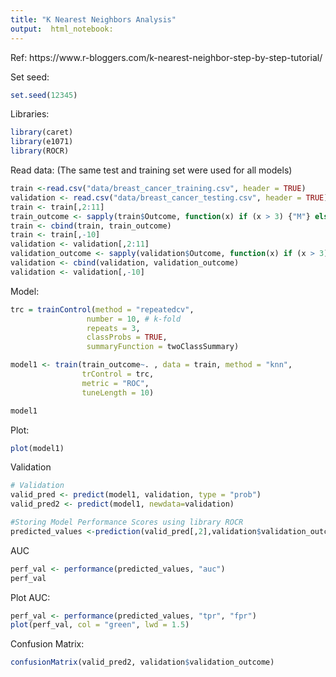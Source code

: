 ```yaml
---
title: "K Nearest Neighbors Analysis"
output:  html_notebook:
---
```


Ref: https://www.r-bloggers.com/k-nearest-neighbor-step-by-step-tutorial/

Set seed:
```r
set.seed(12345)
```

Libraries:
```r
library(caret)
library(e1071)
library(ROCR)
```

Read data: (The same test and training set were used for all models)
```r
train <-read.csv("data/breast_cancer_training.csv", header = TRUE)
validation <- read.csv("data/breast_cancer_testing.csv", header = TRUE)
train <- train[,2:11]
train_outcome <- sapply(train$Outcome, function(x) if (x > 3) {"M"} else {"B"})
train <- cbind(train, train_outcome)
train <- train[,-10]
validation <- validation[,2:11]
validation_outcome <- sapply(validation$Outcome, function(x) if (x > 3) {"M"} else {"B"})
validation <- cbind(validation, validation_outcome)
validation <- validation[,-10]
```

Model:
```r
trc = trainControl(method = "repeatedcv",
                 number = 10, # k-fold
                 repeats = 3,
                 classProbs = TRUE,
                 summaryFunction = twoClassSummary)

model1 <- train(train_outcome~. , data = train, method = "knn",
                trControl = trc,
                metric = "ROC",
                tuneLength = 10)

model1
```

Plot:
```r
plot(model1)
```

Validation
```r
# Validation
valid_pred <- predict(model1, validation, type = "prob")
valid_pred2 <- predict(model1, newdata=validation)

#Storing Model Performance Scores using library ROCR
predicted_values <-prediction(valid_pred[,2],validation$validation_outcome)
```

AUC
```r
perf_val <- performance(predicted_values, "auc")
perf_val
```

Plot AUC:
```r
perf_val <- performance(predicted_values, "tpr", "fpr")
plot(perf_val, col = "green", lwd = 1.5)
```

Confusion Matrix:
```r
confusionMatrix(valid_pred2, validation$validation_outcome)
```

